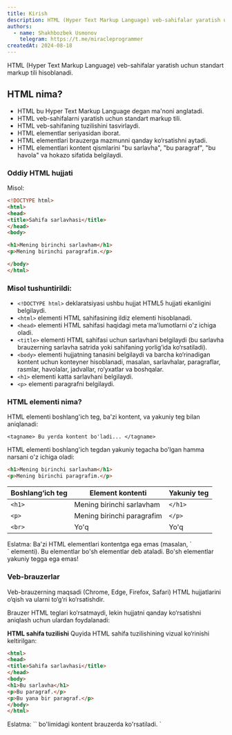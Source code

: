 ```yaml
---
title: Kirish
description: HTML (Hyper Text Markup Language) veb-sahifalar yaratish uchun standart markup tili hisoblanadi.
authors:
  - name: Shakhbozbek Usmonov
    telegram: https://t.me/miracleprogrammer
createdAt: 2024-08-18
---
```


HTML (Hyper Text Markup Language) veb-sahifalar yaratish uchun standart markup tili hisoblanadi.

## HTML nima?
- HTML bu Hyper Text Markup Language degan ma'noni anglatadi.
- HTML veb-sahifalarni yaratish uchun standart markup tili.
- HTML veb-sahifaning tuzilishini tasvirlaydi.
- HTML elementlar seriyasidan iborat.
- HTML elementlari brauzerga mazmunni qanday ko‘rsatishni aytadi.
- HTML elementlari kontent qismlarini "bu sarlavha", "bu paragraf", "bu havola" va hokazo sifatida belgilaydi.

### Oddiy HTML hujjati
Misol:
```html
<!DOCTYPE html>
<html>
<head>
<title>Sahifa sarlavhasi</title>
</head>
<body>

<h1>Mening birinchi sarlavham</h1>
<p>Mening birinchi paragrafim.</p>

</body>
</html>
```
### Misol tushuntirildi:
- `<!DOCTYPE html>` deklaratsiyasi ushbu hujjat HTML5 hujjati ekanligini belgilaydi.
- `<html>` elementi HTML sahifasining ildiz elementi hisoblanadi.
- `<head>` elementi HTML sahifasi haqidagi meta ma'lumotlarni o'z ichiga oladi.
- `<title>` elementi HTML sahifasi uchun sarlavhani belgilaydi (bu sarlavha brauzerning sarlavha satrida yoki sahifaning yorlig‘ida ko‘rsatiladi).
- `<body>` elementi hujjatning tanasini belgilaydi va barcha ko‘rinadigan kontent uchun konteyner hisoblanadi, masalan, sarlavhalar, paragraflar, rasmlar, havolalar, jadvallar, ro‘yxatlar va boshqalar.
- `<h1>` elementi katta sarlavhani belgilaydi.
- `<p>` elementi paragrafni belgilaydi.

### HTML elementi nima?
HTML elementi boshlang'ich teg, ba'zi kontent, va yakuniy teg bilan aniqlanadi:

`<tagname> Bu yerda kontent bo'ladi... </tagname>`

HTML elementi boshlang'ich tegdan yakuniy tegacha bo'lgan hamma narsani o'z ichiga oladi:

```html
<h1>Mening birinchi sarlavham</h1>
<p>Mening birinchi paragrafim.</p>
```
| Boshlang‘ich teg | Element kontenti           | Yakuniy teg |
|------------------|----------------------------|-------------|
| `<h1>`           | Mening birinchi sarlavham  | `</h1>`     |
| `<p>`            | Mening birinchi paragrafim | `</p>`      |
| `<br>`           | Yo'q                       | Yo'q        |


<Callout>
  Eslatma: Ba'zi HTML elementlari kontentga ega emas (masalan, `<br>` elementi). Bu elementlar bo'sh elementlar deb ataladi. Bo'sh elementlar yakuniy tegga ega emas!
</Callout>

### Veb-brauzerlar
Veb-brauzerning maqsadi (Chrome, Edge, Firefox, Safari) HTML hujjatlarini o‘qish va ularni to‘g‘ri ko‘rsatishdir.

Brauzer HTML teglari ko‘rsatmaydi, lekin hujjatni qanday ko‘rsatishni aniqlash uchun ulardan foydalanadi:

**HTML sahifa tuzilishi**
Quyida HTML sahifa tuzilishining vizual ko‘rinishi keltirilgan:

```html
<html>
<head>
<title>Sahifa sarlavhasi</title>
</head>
<body>
<h1>Bu sarlavha</h1>
<p>Bu paragraf.</p>
<p>Bu yana bir paragraf.</p>
</body>
</html>
```

<Callout>
  Eslatma: `<body>` bo'limidagi kontent brauzerda ko'rsatiladi. `<title>` elementidagi kontent esa brauzerning sarlavha satrida yoki sahifaning yorlig‘ida ko‘rsatiladi.
</Callout>

## HTML tarixi
World Wide Webning dastlabki kunlaridan beri HTMLning ko‘plab versiyalari mavjud bo‘lgan:

| Yil	  | Versiya                                      |
|-------|----------------------------------------------|
| 1989: | Tim Berners-Lee www ni ixtiro qildi.         |
| 1991: | Tim Berners-Lee HTML ni ixtiro qildi.        |
| 1993: | Dave Raggett HTML+ni yaratdi.                |
| 1995: | HTML Ishchi guruhi HTML 2.0 ni aniqladi.     |
| 1997: | W3C Tavsiyasi: HTML 3.2.                     |
| 1999: | W3C Tavsiyasi: HTML 4.01.                    |
| 2000: | W3C Tavsiyasi: XHTML 1.0.                    |
| 2008: | WHATWG HTML5 Birinchi Jamoatchilik Loyihasi. |
| 2012: | WHATWG HTML5 Yashash Standarti.              |
| 2014: | W3C Tavsiyasi: HTML5.                        |
| 2016: | W3C Nomzod Tavsiyasi: HTML 5.1.              |
| 2017: | W3C Tavsiyasi: HTML5.1 2-chi Noshirlik.      |
| 2017: | W3C Tavsiyasi: HTML5.2.                      |
